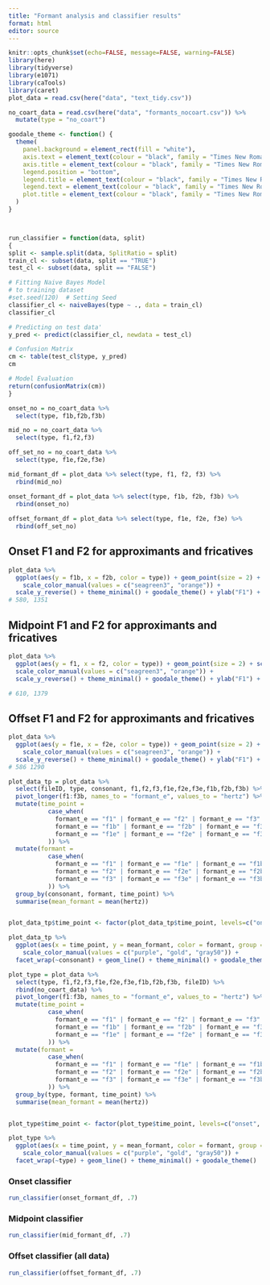 ```yaml
---
title: "Formant analysis and classifier results"
format: html
editor: source
---
```


```r
knitr::opts_chunk$set(echo=FALSE, message=FALSE, warning=FALSE)
library(here)
library(tidyverse)
library(e1071)
library(caTools)
library(caret)
plot_data = read.csv(here("data", "text_tidy.csv"))

no_coart_data = read.csv(here("data", "formants_nocoart.csv")) %>% 
  mutate(type = "no_coart")

goodale_theme <- function() {
  theme(
    panel.background = element_rect(fill = "white"),
    axis.text = element_text(colour = "black", family = "Times New Roman", size = 14),
    axis.title = element_text(colour = "black", family = "Times New Roman", size = 14),
    legend.position = "bottom",
    legend.title = element_text(colour = "black", family = "Times New Roman", size = 14),
    legend.text = element_text(colour = "black", family = "Times New Roman", size = 14),
    plot.title = element_text(colour = "black", family = "Times New Roman", size = 14, hjust = 0.5)  # Center align the title
  )
}



run_classifier = function(data, split)
{  
split <- sample.split(data, SplitRatio = split)
train_cl <- subset(data, split == "TRUE")
test_cl <- subset(data, split == "FALSE")

# Fitting Naive Bayes Model 
# to training dataset
#set.seed(120)  # Setting Seed
classifier_cl <- naiveBayes(type ~ ., data = train_cl)
classifier_cl

# Predicting on test data'
y_pred <- predict(classifier_cl, newdata = test_cl)

# Confusion Matrix
cm <- table(test_cl$type, y_pred)
cm

# Model Evaluation
return(confusionMatrix(cm))
}

onset_no = no_coart_data %>% 
  select(type, f1b,f2b,f3b)

mid_no = no_coart_data %>% 
  select(type, f1,f2,f3)

off_set_no = no_coart_data %>% 
  select(type, f1e,f2e,f3e)

mid_formant_df = plot_data %>% select(type, f1, f2, f3) %>% 
  rbind(mid_no)

onset_formant_df = plot_data %>% select(type, f1b, f2b, f3b) %>% 
  rbind(onset_no)
  
offset_formant_df = plot_data %>% select(type, f1e, f2e, f3e) %>% 
  rbind(off_set_no)


```
## Onset F1 and F2 for approximants and fricatives 

```r
plot_data %>% 
  ggplot(aes(y = f1b, x = f2b, color = type)) + geom_point(size = 2) + scale_x_reverse() + 
    scale_color_manual(values = c("seagreen3", "orange")) +
  scale_y_reverse() + theme_minimal() + goodale_theme() + ylab("F1") + xlab("F2") + stat_ellipse(linetype = "dashed") + geom_point(aes(y = 580, x = 1351), color = "red", size = 3)
# 580, 1351
```

## Midpoint F1 and F2 for approximants and fricatives 

```r
plot_data %>% 
  ggplot(aes(y = f1, x = f2, color = type)) + geom_point(size = 2) + scale_x_reverse() + 
  scale_color_manual(values = c("seagreen3", "orange")) +
  scale_y_reverse() + theme_minimal() + goodale_theme() + ylab("F1") + xlab("F2") + stat_ellipse(linetype = "dashed") + geom_point(aes(y = 610, x = 1379), color = "red", size = 3) 

# 610, 1379

```

## Offset F1 and F2 for approximants and fricatives 

```r
plot_data %>% 
  ggplot(aes(y = f1e, x = f2e, color = type)) + geom_point(size = 2) + scale_x_reverse() + 
    scale_color_manual(values = c("seagreen3", "orange")) +
  scale_y_reverse() + theme_minimal() + goodale_theme() + ylab("F1") + xlab("F2") + stat_ellipse(linetype = "dashed") + geom_point(aes(y = 586, x = 1290), color = "red", size = 3)
# 586 1290
```


```r
plot_data_tp = plot_data %>% 
  select(fileID, type, consonant, f1,f2,f3,f1e,f2e,f3e,f1b,f2b,f3b) %>% 
  pivot_longer(f1:f3b, names_to = "formant_e", values_to = "hertz") %>% 
  mutate(time_point = 
           case_when(
             formant_e == "f1" | formant_e == "f2" | formant_e == "f3" ~ "mid",
             formant_e == "f1b" | formant_e == "f2b" | formant_e == "f3b" ~ "onset",
             formant_e == "f1e" | formant_e == "f2e" | formant_e == "f3e" ~ "offset"
           )) %>% 
  mutate(formant = 
           case_when(
             formant_e == "f1" | formant_e == "f1e" | formant_e == "f1b" ~ "f1",
             formant_e == "f2" | formant_e == "f2e" | formant_e == "f2b" ~ "f2",
             formant_e == "f3" | formant_e == "f3e" | formant_e == "f3b" ~ "f3"
           )) %>% 
  group_by(consonant, formant, time_point) %>% 
  summarise(mean_formant = mean(hertz)) 


plot_data_tp$time_point <- factor(plot_data_tp$time_point, levels=c("onset", "mid", "offset"))

plot_data_tp %>% 
  ggplot(aes(x = time_point, y = mean_formant, color = formant, group = formant)) + geom_point() + 
    scale_color_manual(values = c("purple", "gold", "gray50")) +
  facet_wrap(~consonant) + geom_line() + theme_minimal() + goodale_theme()
```


```r

plot_type = plot_data %>% 
  select(type, f1,f2,f3,f1e,f2e,f3e,f1b,f2b,f3b, fileID) %>% 
  rbind(no_coart_data) %>% 
  pivot_longer(f1:f3b, names_to = "formant_e", values_to = "hertz") %>% 
  mutate(time_point = 
           case_when(
             formant_e == "f1" | formant_e == "f2" | formant_e == "f3" ~ "mid",
             formant_e == "f1b" | formant_e == "f2b" | formant_e == "f3b" ~ "onset",
             formant_e == "f1e" | formant_e == "f2e" | formant_e == "f3e" ~ "offset"
           )) %>% 
  mutate(formant = 
           case_when(
             formant_e == "f1" | formant_e == "f1e" | formant_e == "f1b" ~ "f1",
             formant_e == "f2" | formant_e == "f2e" | formant_e == "f2b" ~ "f2",
             formant_e == "f3" | formant_e == "f3e" | formant_e == "f3b" ~ "f3"
           )) %>% 
  group_by(type, formant, time_point) %>% 
  summarise(mean_formant = mean(hertz)) 


plot_type$time_point <- factor(plot_type$time_point, levels=c("onset", "mid", "offset"))

plot_type %>% 
  ggplot(aes(x = time_point, y = mean_formant, color = formant, group = formant)) + geom_point() + 
    scale_color_manual(values = c("purple", "gold", "gray50")) +
  facet_wrap(~type) + geom_line() + theme_minimal() + goodale_theme()

```


### Onset classifier 
```r
run_classifier(onset_formant_df, .7)
```

### Midpoint classifier 
```r
run_classifier(mid_formant_df, .7)
```

### Offset classifier (all data)
```r
run_classifier(offset_formant_df, .7)
```




